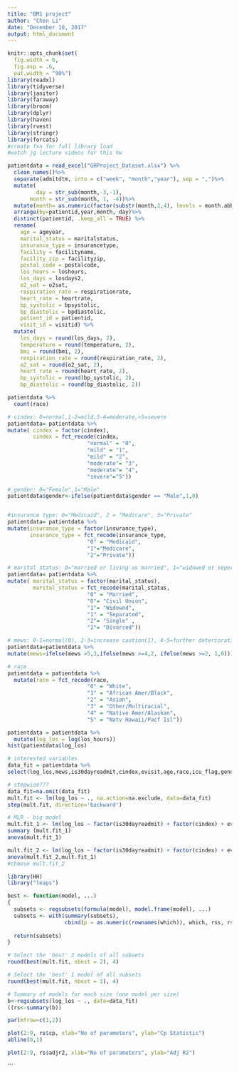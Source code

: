```yaml
---
title: "BM1 project"
author: "Chen Li"
date: "December 10, 2017"
output: html_document
---
```


```r


knitr::opts_chunk$set(
  fig.width = 6,
  fig.asp = .6,
  out.width = "90%")
library(readxl)
library(tidyverse)
library(janitor)
library(faraway)
library(broom)
library(dplyr)
library(haven)
library(rvest)
library(stringr)
library(forcats)
#create fxn for full library load
#watch jg lecture videos for this hw


```


```r
patientdata = read_excel("GHProject_Dataset.xlsx") %>% 
  clean_names()%>%
  separate(admitdtm, into = c("week", "month","year"), sep = ",")%>%
  mutate(
         day = str_sub(month,-3,-1),
       month = str_sub(month, 1, -4))%>%
  mutate(month= as.numeric(factor(substr(month,2,4), levels = month.abb)))%>%
  arrange(by=patientid,year,month, day)%>%
  distinct(patientid, .keep_all = TRUE) %>% 
  rename(
    age = ageyear, 
    marital_status = maritalstatus, 
    insurance_type = insurancetype,
    facility = facilityname, 
    facility_zip = facilityzip,
    postal_code = postalcode,
    los_hours = loshours, 
    los_days = losdays2,
    o2_sat = o2sat,
    respiration_rate = respirationrate, 
    heart_rate = heartrate, 
    bp_systolic = bpsystolic, 
    bp_diastolic = bpdiastolic, 
    patient_id = patientid, 
    visit_id = visitid) %>% 
  mutate(
    los_days = round(los_days, 2),
    temperature = round(temperature, 2),
    bmi = round(bmi, 2),
    respiration_rate = round(respiration_rate, 2),
    o2_sat = round(o2_sat, 2),
    heart_rate = round(heart_rate, 2), 
    bp_systolic = round(bp_systolic, 2), 
    bp_diastolic = round(bp_diastolic, 2))

patientdata %>% 
  count(race)
```
  
  
```r
# cindex: 0=normal,1-2=mild,3-4=moderate,>5=severe
patientdata= patientdata %>%
mutate( cindex = factor(cindex),
        cindex = fct_recode(cindex, 
                         "normal" = "0",
                         "mild" = "1",
                         "mild" = "2",
                         "moderate"= "3",
                         "moderate"= "4",
                         "severe"="5"))

# gender: 0="Female",1="Male"
patientdata$gender<-ifelse(patientdata$gender == "Male",1,0)


#insurance type: 0="Medicaid", 2 = "Medicare", 3="Private"
patientdata= patientdata %>%
mutate(insurance_type = factor(insurance_type),
       insurance_type = fct_recode(insurance_type, 
                         "0" = "Medicaid",
                         "1"="Medicare",       
                         "2"="Private"))

# marital status: 0="married or living as married", 1="widowed or seperated", 2="unmarried"
patientdata= patientdata %>%
mutate( marital_status = factor(marital_status),
        marital_status = fct_recode(marital_status, 
                         "0" = "Married",
                         "0"= "Civil Union",
                         "1"= "Widowed",
                         "1" = "Separated",
                         "2"= "Single" ,
                         "2"= "Divorced"))

# mews: 0-1=normal(0), 2-3=increase caution(1), 4-5=further deterioration(2), >5 immediate action required(3)
patientdata=patientdata %>% 
mutate(mews=ifelse(mews >5,3,ifelse(mews >=4,2, ifelse(mews >=2, 1,0))))

# race
patientdata = patientdata %>%
  mutate(race = fct_recode(race, 
                         "0" = "White",
                         "1" = "African Amer/Black",       
                         "2" = "Asian",
                         "3" = "Other/Multiracial",
                         "4" = "Native Amer/Alaskan",
                         "5" = "Natv Hawaii/Pacf Isl"))


```



```r
patientdata = patientdata %>% 
  mutate(log_los = log(los_hours))
hist(patientdata$log_los)
```

```r
# interested variables
data_fit = patientdata %>%
select(log_los,mews,is30dayreadmit,cindex,evisit,age,race,icu_flag,gender,marital_status,insurance_type,bmi,bp_systolic,o2_sat, temperature,heart_rate,respiration_rate)
```

```r
# stepwise???
data_fit=na.omit(data_fit)
mult.fit <- lm(log_los ~ ., na.action=na.exclude, data=data_fit)
step(mult.fit, direction='backward')
```

```r
# MLR - big model
mult.fit_1 <- lm(log_los ~ factor(is30dayreadmit) + factor(cindex) + evisit + age + factor(gender) + factor(marital_status) + factor(insurance_type) + bp_systolic + o2_sat + heart_rate +  respiration_rate, data=data_fit)
summary (mult.fit_1)
anova(mult.fit_1)
```

```r
mult.fit_2 <- lm(log_los ~ factor(is30dayreadmit) + factor(cindex) + evisit + age + factor(marital_status) + factor(insurance_type) + bp_systolic + heart_rate +  respiration_rate,data=data_fit)
anova(mult.fit_2,mult.fit_1)
#choose mult.fit_2
```

```r
library(HH)
library("leaps")

best <- function(model, ...) 
{
  subsets <- regsubsets(formula(model), model.frame(model), ...)
  subsets <- with(summary(subsets),
                  cbind(p = as.numeric(rownames(which)), which, rss, rsq, adjr2, cp, bic))
  
  return(subsets)
}  

# Select the 'best' 2 models of all subsets
round(best(mult.fit, nbest = 2), 4)

# Select the 'best' 1 model of all subsets
round(best(mult.fit, nbest = 1), 4)
```

```r

# Summary of models for each size (one model per size)
b<-regsubsets(log_los ~ ., data=data_fit)
((rs<-summary(b))

par(mfrow=c(1,2))

plot(2:9, rs$cp, xlab="No of parameters", ylab="Cp Statistic")
abline(0,1)

plot(2:9, rs$adjr2, xlab="No of parameters", ylab="Adj R2")

```
```

